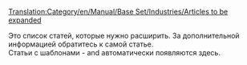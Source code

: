 [[Translation:Category/en/Manual/Base Set/Industries/Articles to be expanded]]

Это список статей, которые нужно расширить. За дополнительной информацией обратитесь к самой статье.
<br>
Статьи с шаблонами {{en/S|ru/Расширить}} - {{en/S|ru/Черновик}} and {{en/S|ru/Не завершено}} автоматически появляются здесь.

